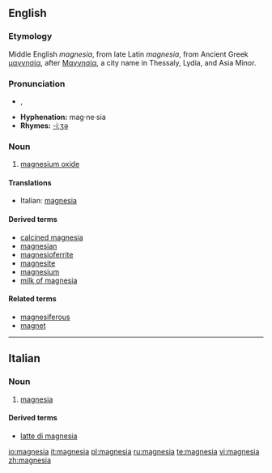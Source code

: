 {{see|Magnesia}}
==English==
===Etymology===
Middle English ''magnesia'', from late Latin ''magnesia'', from Ancient Greek [[μαγνησία]], after [[Μαγνησία]], a city name in Thessaly, Lydia, and Asia Minor.

===Pronunciation===
* {{a|GenAm}} {{IPA|/ˌmæɡˈniʒə/}}, {{SAMPA|/%m{g"niZ@/}}
*'''Hyphenation:''' mag·ne·sia
*'''Rhymes:''' [[Rhymes:English:-iːʒə|-iːʒə]]

===Noun===
{{en-noun|-}}
#[[magnesium oxide]]

====Translations====
{{top}}
*Italian: [[magnesia#Italian|magnesia]] {{f}}
{{mid}}
{{bottom}}

====Derived terms====
*[[calcined magnesia]]
*[[magnesian]]
*[[magnesioferrite]]
*[[magnesite]]
*[[magnesium]]
*[[milk of magnesia]]<!--not "milk of Magnesia"-->

====Related terms====
*[[magnesiferous]]
*[[magnet]]

----

==Italian==
===Noun===
{{it-noun|magnesi|f|a|e}}
# [[#English|magnesia]]
====Derived terms====
*[[latte di magnesia]]

[[io:magnesia]]
[[it:magnesia]]
[[pl:magnesia]]
[[ru:magnesia]]
[[te:magnesia]]
[[vi:magnesia]]
[[zh:magnesia]]
